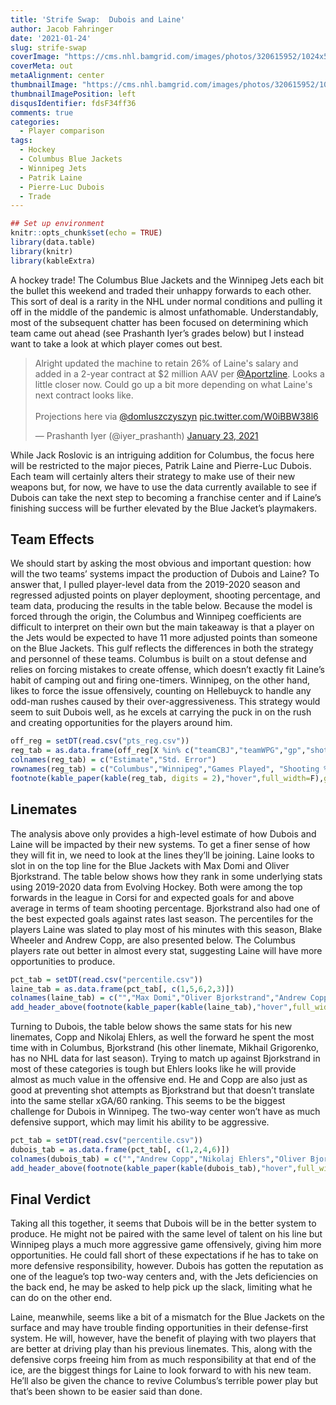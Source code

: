 ```yaml
---
title: 'Strife Swap:  Dubois and Laine'
author: Jacob Fahringer
date: '2021-01-24'
slug: strife-swap
coverImage: "https://cms.nhl.bamgrid.com/images/photos/320615952/1024x576/cut.jpg"
coverMeta: out
metaAlignment: center
thumbnailImage: "https://cms.nhl.bamgrid.com/images/photos/320615952/1024x576/cut.jpg"
thumbnailImagePosition: left
disqusIdentifier: fdsF34ff36
comments: true
categories:
  - Player comparison
tags:
  - Hockey
  - Columbus Blue Jackets
  - Winnipeg Jets
  - Patrik Laine
  - Pierre-Luc Dubois
  - Trade
---
```


```r
## Set up environment
knitr::opts_chunk$set(echo = TRUE)
library(data.table)
library(knitr)
library(kableExtra)
```

A hockey trade! The Columbus Blue Jackets and the Winnipeg Jets each bit the bullet this weekend and traded their unhappy forwards to each other. This sort of deal is a rarity in the NHL under normal conditions and pulling it off in the middle of the pandemic is almost unfathomable. Understandably, most of the subsequent chatter has been focused on determining which team came out ahead (see Prashanth Iyer's grades below) but I instead want to take a look at which player comes out best.  

<blockquote class="twitter-tweet"><p lang="en" dir="ltr">Alright updated the machine to retain 26% of Laine&#39;s salary and added in a 2-year contract at $2 million AAV per <a href="https://twitter.com/Aportzline?ref_src=twsrc%5Etfw">@Aportzline</a>. Looks a little closer now. Could go up a bit more depending on what Laine&#39;s next contract looks like. <br><br>Projections here via <a href="https://twitter.com/domluszczyszyn?ref_src=twsrc%5Etfw">@domluszczyszyn</a> <a href="https://t.co/W0iBBW38l6">pic.twitter.com/W0iBBW38l6</a></p>&mdash; Prashanth Iyer (@iyer_prashanth) <a href="https://twitter.com/iyer_prashanth/status/1353010487747870721?ref_src=twsrc%5Etfw">January 23, 2021</a></blockquote> <script async src="https://platform.twitter.com/widgets.js" charset="utf-8"></script>

While Jack Roslovic is an intriguing addition for Columbus, the focus here will be restricted to the major pieces, Patrik Laine and Pierre-Luc Dubois. Each team will certainly alters their strategy to make use of their new weapons but, for now, we have to use the data currently available to see if Dubois can take the next step to becoming a franchise center and if Laine's finishing success will be further elevated by the Blue Jacket's playmakers.  

## Team Effects
We should start by asking the most obvious and important question: how will the two teams' systems impact the production of Dubois and Laine? To answer that, I pulled player-level data from the 2019-2020 season and regressed adjusted points on player deployment, shooting percentage, and team data, producing the results in the table below. Because the model is forced through the origin, the Columbus and Winnipeg coefficients are difficult to interpret on their own but the main takeaway is that a player on the Jets would be expected to have 11 more adjusted points than someone on the Blue Jackets. This gulf reflects the differences in both the strategy and personnel of these teams. Columbus is built on a stout defense and relies on forcing mistakes to create offense, which doesn't exactly fit Laine's habit of camping out and firing one-timers. Winnipeg, on the other hand, likes to force the issue offensively, counting on Hellebuyck to handle any odd-man rushes caused by their over-aggressiveness. This strategy would seem to suit Dubois well, as he excels at carrying the puck in on the rush and creating opportunities for the players around him.  

```r
off_reg = setDT(read.csv("pts_reg.csv"))
reg_tab = as.data.frame(off_reg[X %in% c("teamCBJ","teamWPG","gp","shot_pct","off_zs_pct","toi_avg"), c(2:3)])
colnames(reg_tab) = c("Estimate","Std. Error")
rownames(reg_tab) = c("Columbus","Winnipeg","Games Played", "Shooting %", "OZ Start %", "TOI")
footnote(kable_paper(kable(reg_tab, digits = 2),"hover",full_width=F),general = c("Non-relevant teams omitted.","All coefficients significant at .01 level.","Data from Hockey-Reference.com."))
```

## Linemates
The analysis above only provides a high-level estimate of how Dubois and Laine will be impacted by their new systems. To get a finer sense of how they will fit in, we need to look at the lines they'll be joining. Laine looks to slot in on the top line for the Blue Jackets with Max Domi and Oliver Bjorkstrand. The table below shows how they rank in some underlying stats using 2019-2020 data from Evolving Hockey. Both were among the top forwards in the league in Corsi for and expected goals for and above average in terms of team shooting percentage. Bjorkstrand also had one of the best expected goals against rates last season. The percentiles for the players Laine was slated to play most of his minutes with this season, Blake Wheeler and Andrew Copp, are also presented below. The Columbus players rate out better in almost every stat, suggesting Laine will have more opportunities to produce.  

```r
pct_tab = setDT(read.csv("percentile.csv"))
laine_tab = as.data.frame(pct_tab[, c(1,5,6,2,3)])
colnames(laine_tab) = c("","Max Domi","Oliver Bjorkstrand","Andrew Copp","Blake Wheeler")
add_header_above(footnote(kable_paper(kable(laine_tab),"hover",full_width=F),general = "Data from Evolving Hockey."),c(" " = 1, "Columbus" = 2, "Winnipeg" = 2))
```

Turning to Dubois, the table below shows the same stats for his new linemates, Copp and Nikolaj Ehlers, as well the forward he spent the most time with in Columbus, Bjorkstrand (his other linemate, Mikhail Grigorenko, has no NHL data for last season). Trying to match up against Bjorkstrand in most of these categories is tough but Ehlers looks like he will provide almost as much value in the offensive end. He and Copp are also just as good at preventing shot attempts as Bjorkstrand but that doesn't translate into the same stellar xGA/60 ranking. This seems to be the biggest challenge for Dubois in Winnipeg. The two-way center won't have as much defensive support, which may limit his ability to be aggressive.  

```r
pct_tab = setDT(read.csv("percentile.csv"))
dubois_tab = as.data.frame(pct_tab[, c(1,2,4,6)])
colnames(dubois_tab) = c("","Andrew Copp","Nikolaj Ehlers","Oliver Bjorkstrand")
add_header_above(footnote(kable_paper(kable(dubois_tab),"hover",full_width=F),general = "Data from Evolving Hockey."),c(" " = 1, "Winnipeg" = 2, "Columbus" = 1))
```

## Final Verdict
Taking all this together, it seems that Dubois will be in the better system to produce. He might not be paired with the same level of talent on his line but Winnipeg plays a much more aggressive game offensively, giving him more opportunities. He could fall short of these expectations if he has to take on more defensive responsibility, however. Dubois has gotten the reputation as one of the league's top two-way centers and, with the Jets deficiencies on the back end, he may be asked to help pick up the slack, limiting what he can do on the other end.  

Laine, meanwhile, seems like a bit of a mismatch for the Blue Jackets on the surface and may have trouble finding opportunities in their defense-first system. He will, however, have the benefit of playing with two players that are better at driving play than his previous linemates. This, along with the defensive corps freeing him from as much responsibility at that end of the ice, are the biggest things for Laine to look forward to with his new team. He'll also be given the chance to revive Columbus's terrible power play but that's been shown to be easier said than done.
